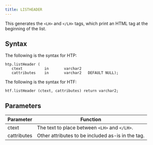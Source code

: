 ```yaml
---
title: LISTHEADER
---
```


This generates the `<LH>` and `</LH>` tags, which print an HTML tag at the beginning of the list.

## Syntax

The following is the syntax for HTP:
```
htp.listHeader (
   ctext          in       varchar2
   cattributes    in       varchar2   DEFAULT NULL);
```

The following is the syntax for HTF:
```
htf.listHeader (ctext, cattributes) return varchar2;
```

## Parameters

| Parameter | Function |
| --------- | -------- |
| ctext | The text to place between `<LH>` and `</LH>`. |
| cattributes | Other attributes to be included as-is in the tag. |